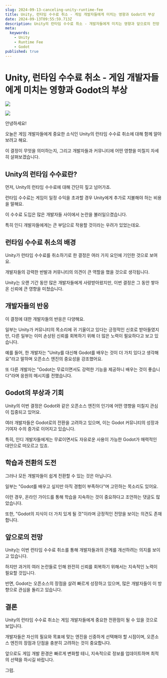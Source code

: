 ```yaml
---
slug: 2024-09-13-canceling-unity-runtime-fee
title: Unity, 런타임 수수료 취소 - 게임 개발자들에게 미치는 영향과 Godot의 부상
date: 2024-09-13T09:55:59.713Z
description: Unity의 런타임 수수료 취소 - 개발자들에게 미치는 영향과 앞으로의 전망
meta:
  keywords:
    - Unity
    - Runtime Fee
    - Godot
published: true
---
```


# Unity, 런타임 수수료 취소 - 게임 개발자들에게 미치는 영향과 Godot의 부상

![](https://blogger.googleusercontent.com/img/a/AVvXsEhGcvINl4ETCSziAeJdX8u5BqZ8K5Ndvd95s_jFFouKlGrcDDBcATdHtHGq7vhq0VrxkThq6JMtKPhTFt1AJfL3c-7gyYYPkTc_bqiGhGhBf6hzj7VOqJ-LLpApiEsHCEGTdiTpstnixnVqMlSojN-NySjM4gB3Jr-4NqB_PNftw1FbzdcG7tYM77NeC8M)

![](https://blogger.googleusercontent.com/img/a/AVvXsEi8iKza14uQV_lOXmcU3NLgKg3om4yXZpZD-EJwOirXrNoBINs8LBnyg85WrncNNNLKIlDIeXsZm3FK8UYzxI_7nSTNOPZTG4jepbXMrr5hYxR5EaakBFJaVKDyNi2F5O1vVzdDmzf9JEW1N6aBGFxhkPCTO9GESGdhaWBYPb_YXUWXaykCBlXDFJ75QbA)

안녕하세요!

오늘은 게임 개발자들에게 중요한 소식인 Unity의 런타임 수수료 취소에 대해 함께 알아보려고 해요.

이 결정이 무엇을 의미하는지, 그리고 개발자들과 커뮤니티에 어떤 영향을 미칠지 자세히 살펴보겠습니다.

## Unity의 런타임 수수료란?

먼저, Unity의 런타임 수수료에 대해 간단히 짚고 넘어가죠.

런타임 수수료는 게임이 일정 수익을 초과할 경우 Unity에게 추가로 지불해야 하는 비용을 말해요.

이 수수료 도입은 많은 개발자들 사이에서 논란을 불러일으켰습니다.

특히 인디 개발자들에게는 큰 부담으로 작용할 것이라는 우려가 있었는데요.

## 런타임 수수료 취소의 배경

Unity가 런타임 수수료를 취소하기로 한 결정은 여러 가지 요인에 기인한 것으로 보여요.

개발자들의 강력한 반발과 커뮤니티의 의견이 큰 역할을 했을 것으로 생각됩니다.

Unity는 오랜 기간 동안 많은 개발자들에게 사랑받아왔지만, 이번 결정은 그 동안 쌓아온 신뢰에 큰 영향을 미쳤습니다.

## 개발자들의 반응

이 결정에 대한 개발자들의 반응은 다양해요.

일부는 Unity가 커뮤니티의 목소리에 귀 기울이고 있다는 긍정적인 신호로 받아들였지만, 다른 일부는 이미 손상된 신뢰를 회복하기 위해 더 많은 노력이 필요하다고 보고 있습니다.

예를 들어, 한 개발자는 "Unity를 대신해 Godot를 배우는 것이 더 가치 있다고 생각해요"라고 말하며 오픈소스 엔진의 중요성을 강조했어요.

또 다른 개발자는 "Godot는 무료이면서도 강력한 기능을 제공하니 배우는 것이 좋습니다"라며 응원의 메시지를 전했습니다.

## Godot의 부상과 기회

Unity의 이번 결정은 Godot와 같은 오픈소스 엔진의 인기에 어떤 영향을 미칠지 관심이 집중되고 있어요.

여러 개발자들은 Godot로의 전환을 고려하고 있으며, 이는 Godot 커뮤니티의 성장과 기여자 수의 증가로 이어지고 있습니다.

특히, 인디 개발자들에게는 무료이면서도 자유로운 사용이 가능한 Godot가 매력적인 대안으로 떠오르고 있죠.

## 학습과 전환의 도전

그러나 모든 개발자들이 쉽게 전환할 수 있는 것은 아닙니다.

일부는 "Godot를 배우고 싶지만 아직 경험이 부족하다"며 고민하는 목소리도 있어요.

이런 경우, 온라인 가이드를 통해 학습을 지속하는 것이 중요하다고 조언하는 댓글도 많았습니다.

또한, "Godot의 지식이 더 가치 있게 될 것"이라며 긍정적인 전망을 보이는 의견도 존재합니다.

## 앞으로의 전망

Unity는 이번 런타임 수수료 취소를 통해 개발자들과의 관계를 개선하려는 의지를 보이고 있습니다.

하지만 과거의 여러 논란들로 인해 완전히 신뢰를 회복하기 위해서는 지속적인 노력이 필요할 것입니다.

반면, Godot는 오픈소스의 장점을 살려 빠르게 성장하고 있으며, 많은 개발자들이 이 방향으로 관심을 돌리고 있습니다.

## 결론

Unity의 런타임 수수료 취소는 게임 개발자들에게 중요한 전환점이 될 수 있을 것으로 보입니다.

개발자들은 자신의 필요와 목표에 맞는 엔진을 신중하게 선택해야 할 시점이며, 오픈소스 엔진의 장점과 단점을 충분히 고려하는 것이 중요합니다.

앞으로도 게임 개발 환경은 빠르게 변화할 테니, 지속적으로 정보를 업데이트하며 최적의 선택을 하시길 바랍니다.

그럼.